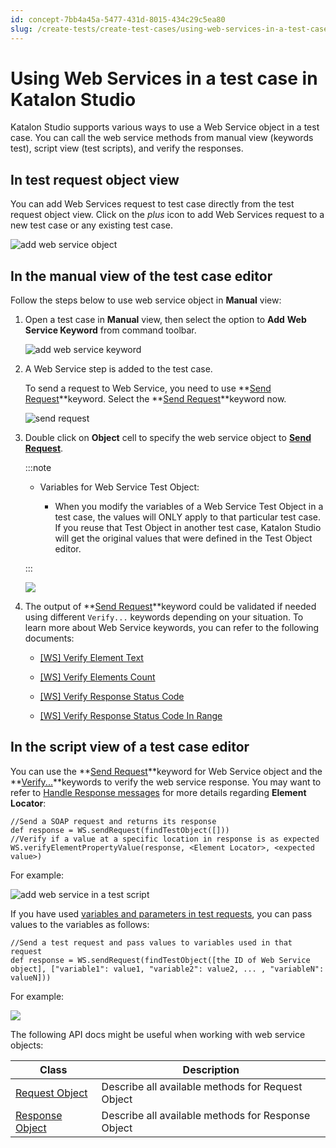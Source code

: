 ```yaml
---
id: concept-7bb4a45a-5477-431d-8015-434c29c5ea80
slug: /create-tests/create-test-cases/using-web-services-in-a-test-case-in-katalon-studio
---
```


# Using Web Services in a test case in Katalon Studio

Katalon Studio supports various ways to use a Web Service object in a test case. You can call the web service methods from manual view \(keywords test\), script view \(test scripts\), and verify the responses.

## In test request object view

You can add Web Services request to test case directly from the test request object view. Click on the *plus* icon to add Web Services request to a new test case or any existing test case.

<img src="/doc_images/Documents/Create_tests/Create_Test_Cases/using-web-services-in-a-test-case/image/ks-841-add-ws-object.png" width={700} alt="add web service object" />

## In the manual view of the test case editor

Follow the steps below to use web service object in **Manual** view:

1.  Open a test case in **Manual** view, then select the option to **Add** **Web Service Keyword** from command toolbar.

    <img src="/doc_images/Documents/Create_tests/Create_Test_Cases/using-web-services-in-a-test-case/image/ks-841-add-ws-kw.png" width={700} alt="add web service keyword" />

2.  A Web Service step is added to the test case.

    To send a request to Web Service, you need to use **[Send Request](/create-tests/keywords/keyword-description-in-katalon-studio/web-service-keywords/ws-send-request)**keyword. Select the **[Send Request](/create-tests/keywords/keyword-description-in-katalon-studio/web-service-keywords/ws-send-request)**keyword now.

    <img src="/doc_images/Documents/Create_tests/Create_Test_Cases/using-web-services-in-a-test-case/image/ks-841-send-request.png" width={700} alt="send request" />

3.  Double click on **Object** cell to specify the web service object to **[Send Request](/create-tests/keywords/keyword-description-in-katalon-studio/web-service-keywords/ws-send-request)**.

    
    :::note

    -   Variables for Web Service Test Object:

        -   When you modify the variables of a Web Service Test Object in a test case, the values will ONLY apply to that particular test case. If you reuse that Test Object in another test case, Katalon Studio will get the original values that were defined in the Test Object editor.

    :::

    <img src="/doc_images/Documents/Create_tests/Create_Test_Cases/using-web-services-in-a-test-case/image/ks-841-test-object-input.png" width={600} />

4.  The output of **[Send Request](/create-tests/keywords/keyword-description-in-katalon-studio/web-service-keywords/ws-send-request)**keyword could be validated if needed using different <code>Verify...</code> keywords depending on your situation. To learn more about Web Service keywords, you can refer to the following documents:

    -   [\[WS\] Verify Element Text](/create-tests/keywords/keyword-description-in-katalon-studio/web-service-keywords/ws-verify-element-text)

    -   [\[WS\] Verify Elements Count](/create-tests/keywords/keyword-description-in-katalon-studio/web-service-keywords/ws-verify-elements-count)

    -   [\[WS\] Verify Response Status Code](/create-tests/keywords/keyword-description-in-katalon-studio/web-service-keywords/ws-verify-response-status-code)

    -   [\[WS\] Verify Response Status Code In Range](/create-tests/keywords/keyword-description-in-katalon-studio/web-service-keywords/ws-verify-response-status-code-in-range)


## In the script view of a test case editor

You can use the **[Send Request](/create-tests/keywords/keyword-description-in-katalon-studio/web-service-keywords/ws-send-request)**keyword for Web Service object and the **[Verify...](/create-tests/keywords/keyword-description-in-katalon-studio/web-service-keywords/ws-verify-element-property-value)**keywords to verify the web service response. You may want to refer to [Handle Response messages](/create-tests/test-objects/api-test-objects/handle-response-messages-in-katalon-studio) for more details regarding **Element Locator**:

```
//Send a SOAP request and returns its response
def response = WS.sendRequest(findTestObject([]))
//Verify if a value at a specific location in response is as expected
WS.verifyElementPropertyValue(response, <Element Locator>, <expected value>)

```

For example:

<img src="/doc_images/Documents/Create_tests/Create_Test_Cases/using-web-services-in-a-test-case/image/ks-841-test-script.png" width={700} alt="add web service in a test script" />

If you have used [variables and parameters in test requests](/create-tests/test-objects/api-test-objects/rest-request/parameterize-a-web-service-object-in-katalon-studio#), you can pass values to the variables as follows:

```
//Send a test request and pass values to variables used in that request
def response = WS.sendRequest(findTestObject([the ID of Web Service object], ["variable1": value1, "variable2": value2, ... , "variableN": valueN]))

```

For example:

<img src="https://github.com/katalon-studio/docs-images/raw/master/katalon-studio/docs/using-web-services-in-a-test-case/parameterize-ws.png" />

The following API docs might be useful when working with web service objects:

<table><tr><th>Class</th><th>Description</th></tr><tbody><tr><td><a href="https://api-docs.katalon.com/com/kms/katalon/core/testobject/RequestObject.html" >Request Object</a></td><td>Describe all available methods for Request Object</td></tr><tr><td><a href="https://api-docs.katalon.com/com/kms/katalon/core/testobject/ResponseObject.html" >Response Object</a></td><td>Describe all available methods for Response Object</td></tr></tbody></table>